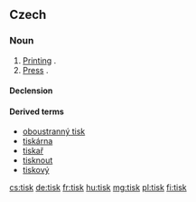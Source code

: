 ==Czech==

===Noun===
{{cs-noun|g=m}}

# [[printing|Printing]] {{gloss|process}}.
# [[press|Press]] {{gloss|printed media}}.

====Declension====
{{cs-decl-noun-auto|mi|ti|s|k}}

====Derived terms====
* [[oboustranný tisk]]
* [[tiskárna]]
* [[tiskař]]
* [[tisknout]]
* [[tiskový]]

[[cs:tisk]]
[[de:tisk]]
[[fr:tisk]]
[[hu:tisk]]
[[mg:tisk]]
[[pl:tisk]]
[[fi:tisk]]